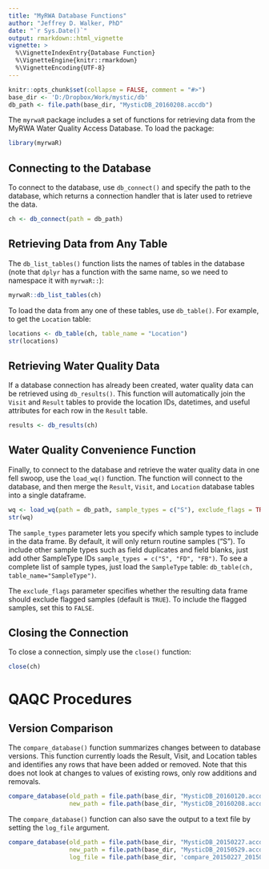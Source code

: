 ```yaml
---
title: "MyRWA Database Functions"
author: "Jeffrey D. Walker, PhD"
date: "`r Sys.Date()`"
output: rmarkdown::html_vignette
vignette: >
  %\VignetteIndexEntry{Database Function}
  %\VignetteEngine{knitr::rmarkdown}
  %\VignetteEncoding{UTF-8}
---
```


```r
knitr::opts_chunk$set(collapse = FALSE, comment = "#>")
base_dir <- 'D:/Dropbox/Work/mystic/db'
db_path <- file.path(base_dir, "MysticDB_20160208.accdb")
```

The `myrwaR` package includes a set of functions for retrieving data from the MyRWA Water Quality Access Database. To load the package:

```r
library(myrwaR)
```

## Connecting to the Database

To connect to the database, use `db_connect()` and specify the path to the database, which returns a connection handler that is later used to retrieve the data.

```r
ch <- db_connect(path = db_path)
```

## Retrieving Data from Any Table

The `db_list_tables()` function lists the names of tables in the database (note that `dplyr` has 
a function with the same name, so we need to namespace it with `myrwaR::`):

```r
myrwaR::db_list_tables(ch)
```

To load the data from any one of these tables, use `db_table()`. For example, to get the `Location` table:

```r
locations <- db_table(ch, table_name = "Location")
str(locations)
```


## Retrieving Water Quality Data

If a database connection has already been created, water quality data can be retrieved using `db_results()`. This function will automatically join the `Visit` and `Result` tables to provide the location IDs, datetimes, and useful attributes for each row in the `Result` table.

```r
results <- db_results(ch)
```

## Water Quality Convenience Function

Finally, to connect to the database and retrieve the water quality data in one fell swoop, use the `load_wq()` function. The function will connect to the database, and then merge the `Result`, `Visit`, and `Location` database tables into a single dataframe.

```r
wq <- load_wq(path = db_path, sample_types = c("S"), exclude_flags = TRUE)
str(wq)
```

The `sample_types` parameter lets you specify which sample types to include in the data frame. By default, it will only return routine samples ("S"). To include other sample types such as field duplicates and field blanks, just add other SampleType IDs `sample_types = c("S", "FD", "FB")`. To see a complete list of sample types, just load the `SampleType` table: `db_table(ch, table_name="SampleType")`.

The `exclude_flags` parameter specifies whether the resulting data frame should exclude flagged samples (default is `TRUE`). To include the flagged samples, set this to `FALSE`.

## Closing the Connection

To close a connection, simply use the `close()` function:

```r
close(ch)
```

# QAQC Procedures

## Version Comparison

The `compare_database()` function summarizes changes between to database versions. This function currently loads the Result, Visit, and Location tables and identifies any rows that have been added or removed. Note that this does not look at changes to values of existing rows, only row additions and removals.

```r
compare_database(old_path = file.path(base_dir, "MysticDB_20160120.accdb"),
                 new_path = file.path(base_dir, "MysticDB_20160208.accdb"))
```

The `compare_database()` function can also save the output to a text file by setting the `log_file` argument.

```r
compare_database(old_path = file.path(base_dir, "MysticDB_20150227.accdb"),
                 new_path = file.path(base_dir, "MysticDB_20150529.accdb"),
                 log_file = file.path(base_dir, 'compare_20150227_20150529.txt'))
```
